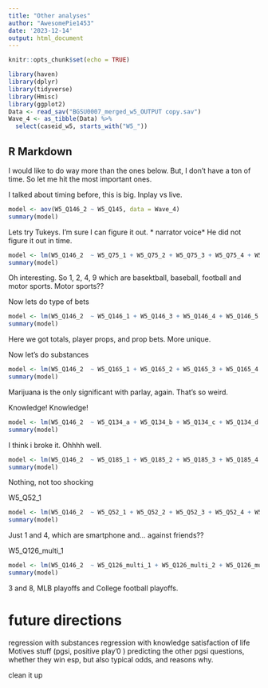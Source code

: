 ```yaml
---
title: "Other analyses"
author: "AwesomePie1453"
date: '2023-12-14'
output: html_document
---
```


```r
knitr::opts_chunk$set(echo = TRUE)
```

```r
library(haven)
library(dplyr)
library(tidyverse)
library(Hmisc)
library(ggplot2)
Data <- read_sav("BGSU0007_merged_w5_OUTPUT copy.sav")
Wave_4 <- as_tibble(Data) %>%
  select(caseid_w5, starts_with("W5_"))
```
## R Markdown

I would like to do way more than the ones below. But, I don't have a ton of time. So let me hit the most important ones.

I talked about timing before, this is big. Inplay vs live.

```r
model <- aov(W5_Q146_2 ~ W5_Q145, data = Wave_4)
summary(model)
```
Lets try Tukeys. I'm sure I can figure it out. 
* narrator voice*
He did not figure it out in time. 

```r
model <- lm(W5_Q146_2  ~ W5_Q75_1 + W5_Q75_2 + W5_Q75_3 + W5_Q75_4 + W5_Q75_5 + W5_Q75_6 + W5_Q75_7 + W5_Q75_8 + W5_Q75_9 + W5_Q75_10 + W5_Q75_11, data = Wave_4)
summary(model)
```
Oh interesting. So 1, 2, 4, 9 which are basektball, baseball, football and motor sports. Motor sports??


Now lets do type of bets

```r
model <- lm(W5_Q146_2  ~ W5_Q146_1 + W5_Q146_3 + W5_Q146_4 + W5_Q146_5 + W5_Q146_6 + W5_Q146_7, data = Wave_4)
summary(model)
```
Here we got totals, player props, and prop bets. More unique. 

Now let's do substances 

```r
model <- lm(W5_Q146_2  ~ W5_Q165_1 + W5_Q165_2 + W5_Q165_3 + W5_Q165_4 + W5_Q165_5 + W5_Q165_6 + W5_Q165_7 + W5_Q165_8 + W5_Q165_9, data = Wave_4)
summary(model)
```

Marijuana is the only significant with parlay, again. That's so weird. 

Knowledge! Knowledge! 


```r
model <- lm(W5_Q146_2  ~ W5_Q134_a + W5_Q134_b + W5_Q134_c + W5_Q134_d + W5_Q134_e + W5_Q134_f + W5_Q134_g + W5_Q134_h + W5_Q134_i + W5_Q134_j + W5_Q134_k, data = Wave_4)
summary(model)
```
I think i broke it. Ohhhh well. 


```r
model <- lm(W5_Q146_2  ~ W5_Q185_1 + W5_Q185_2 + W5_Q185_3 + W5_Q185_4 + W5_Q185_5 + W5_Q185_6 + W5_Q185_7 + W5_Q185_8 + W5_Q185_9 + W5_Q185_10 + W5_Q185_11 + W5_Q185_12 + W5_Q185_13 + W5_Q185_14, data = Wave_4)
summary(model)
```
Nothing, not too shocking 

W5_Q52_1

```r
model <- lm(W5_Q146_2  ~ W5_Q52_1 + W5_Q52_2 + W5_Q52_3 + W5_Q52_4 + W5_Q52_5, data = Wave_4)
summary(model)
```
Just 1 and 4, which are smartphone and... against friends?? 

W5_Q126_multi_1

```r
model <- lm(W5_Q146_2  ~ W5_Q126_multi_1 + W5_Q126_multi_2 + W5_Q126_multi_3 + W5_Q126_multi_4 + W5_Q126_multi_5 + W5_Q126_multi_6 + W5_Q126_multi_7 + W5_Q126_multi_8, data = Wave_4)
summary(model)
```
3 and 8, MLB playoffs and College football playoffs. 


# future directions 

regression with substances
regression with knowledge 
satisfaction of life 
Motives 
stuff (pgsi, positive play'0 ) predicting the other pgsi questions, whether they win esp, but also typical odds, and reasons why. 

clean it up 